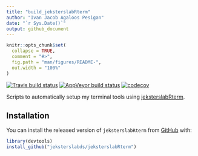 ```yaml
---
title: "build_jeksterslabRterm"
author: "Ivan Jacob Agaloos Pesigan"
date: "`r Sys.Date()`"
output: github_document
---
```


<!-- README.md is generated from README.Rmd. Please edit that file -->

```r
knitr::opts_chunk$set(
  collapse = TRUE,
  comment = "#>",
  fig.path = "man/figures/README-",
  out.width = "100%"
)
```

<!-- badges: start -->
[![Travis build status](https://travis-ci.com/jeksterslabds/build_jeksterslabRterm.svg?branch=master)](https://travis-ci.com/jeksterslabds/build_jeksterslabRterm)
[![AppVeyor build status](https://ci.appveyor.com/api/projects/status/github/jeksterslabds/build_jeksterslabRterm?branch=master&svg=true)](https://ci.appveyor.com/project/jeksterslabds/build_jeksterslabRterm)
[![codecov](https://codecov.io/github/jeksterslabds/build_jeksterslabRterm/branch/master/graphs/badge.svg)](https://codecov.io/github/jeksterslabds/build_jeksterslabRterm) 
<!-- badges: end -->

Scripts to automatically setup my terminal tools
using [jeksterslabRterm](https://github.com/jeksterslabds/jeksterslabRterm).

## Installation

You can install the released version of `jeksterslabRterm` from [GitHub](https://github.com/jeksterslabds/jeksterslabRterm) with:

```r
library(devtools)
install_github("jeksterslabds/jeksterslabRterm")
```

